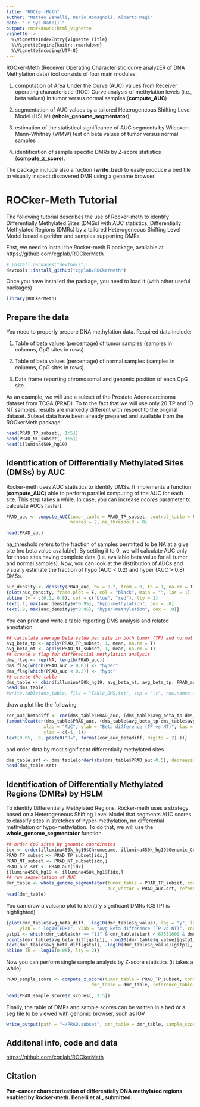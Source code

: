 ```yaml
---
title: "ROCker-Meth"
author: "Matteo Benelli, Dario Romagnoli, Alberto Magi"
date: "`r Sys.Date()`"
output: rmarkdown::html_vignette
vignette: >
  %\VignetteIndexEntry{Vignette Title}
  %\VignetteEngine{knitr::rmarkdown}
  %\VignetteEncoding{UTF-8}
---
```


ROCker-Meth (Receiver Operating Characteristic curve analyzER of DNA
Methylation data) tool consists of four main modules:

1. computation of Area Under the Curve (AUC) values from Receiver operating
   characteristic (ROC) Curve analysis of methylation levels (i.e., beta
   values) in tumor versus normal samples (**compute_AUC**)

2. segmentation of AUC values by a tailored Heterogeneous Shifting Level Model
   (HSLM) (**whole_genome_segmentator**);

3. estimation of the statistical significance of AUC segments by
   Wilcoxon-Mann-Whitney (WMW) test on beta values of tumor versus normal
   samples

4. identification of sample specific DMRs by Z-score statistics (**compute_z_score**).

The package include also a fuction (**write_bed**) to easily produce a bed file
to visually inspect discovered DMR using a genome browser.

# ROCker-Meth Tutorial
The following tutorial describes the use of Rocker-meth to identify
Differentially Methylated Sites (DMSs) with AUC statistics, Differentially Methylated Regions (DMRs)
by a tailored Heterogeneous Shifting Level Model based algorithm and samples supporting DMRs.

First, we need to install the Rocker-meth R package, available at https://github.com/cgplab/ROCkerMeth

```r
# install.packages("devtools")
devtools::install_github("cgplab/ROCkerMeth")
```

Once you have installed the package, you need to load it (with other useful packages)

```r
library(ROCkerMeth)
```


## Prepare the data

You need to properly prepare DNA methylation data. Required data include:

1. Table of beta values (percentage) of tumor samples (samples in columns, CpG sites in rows).

2. Table of beta values (percentage) of normal samples (samples in columns, CpG sites in rows).

3. Data frame reporting chromosomal and genomic position of each CpG site.

As an example, we will use a subset of the Prostate Adenocarcinoma dataset from TCGA (PRAD). To to the fact that we will use only 20 TP and 10 NT samples, results are markedly different with respect to the original dataset. Subset data have been already prepared and available from the ROCkerMeth package.

```r
head(PRAD_TP_subset[, 1:5])
head(PRAD_NT_subset[, 1:5])
head(illumina450k_hg19)
```

## Identification of Differentially Methylated Sites (DMSs) by AUC
Rocker-meth uses AUC statistics to identify DMSs. It implements a function (**compute_AUC**) able to perform parallel computing of the AUC for each site. This step takes a while. In case, you can increase *ncores* parameter to calculate AUCs faster).

```r
PRAD_auc <- compute_AUC(tumor_table = PRAD_TP_subset, control_table = PRAD_NT_subset,
                        ncores = 2, na_threshold = 0)
```

```r
head(PRAD_auc)
```

na_threshold refers to the fraction of samples permitted to be NA at a give site (no beta value available). By setting it to 0, we will calculate AUC only for those sites having complete data (i.e. available beta value for all tumor and normal samples).
Now, you can look at the distribution of AUCs and visually estimate the fraction of hypo (AUC < 0.2) and hyper (AUC > 0.8) DMSs.
```r
auc_density <- density(PRAD_auc, bw = 0.2, from = 0, to = 1, na.rm = T)
{plot(auc_density, frame.plot = F, col = "black", main = "", las = 1)
abline (v = c(0.2, 0.8), col = c("blue", "red"), lty = 2)
text(.1, max(auc_density$y*0.95), "hypo-methylation", cex = .8)
text(.9, max(auc_density$y*0.95), "hyper-methylation", cex = .8)}
```

You can print and write a table reporting DMS analysis and related annotation:

```r
## calculate average beta value per site in both tumor (TP) and normal (NT) samples
avg_beta_tp <- apply(PRAD_TP_subset, 1, mean, na.rm = T)
avg_beta_nt <- apply(PRAD_NT_subset, 1, mean, na.rm = T)
## create a flag for differential methylation analysis
dms_flag <- rep(NA, length(PRAD_auc))
dms_flag[which(PRAD_auc > 0.8)] <- "hyper"
dms_flag[which(PRAD_auc < 0.2)] <- "hypo"
## create the table
dms_table <- cbind(illumina450k_hg19, avg_beta_nt, avg_beta_tp, PRAD_auc, dms_flag)
head(dms_table)
#write.table(dms_table, file = "Table_DMS.txt", sep = "\t", row.names = F, quote = F)
```

draw a plot like the following

```r
cor_auc_betadiff <- cor(dms_table$PRAD_auc, (dms_table$avg_beta_tp-dms_table$avg_beta_nt), use = "na")
{smoothScatter(dms_table$PRAD_auc, (dms_table$avg_beta_tp-dms_table$avg_beta_nt),
              xlab = "AUC", ylab = "Beta difference (TP vs NT)", las = 1, xlim = c(0, 1),
              ylim = c(-1, 1))
text(0.05, .9, paste0("R=", format(cor_auc_betadiff, digits = 2) ))}
```

and order data by most significant differentially methylated sites

```r
dms_table.srt <- dms_table[order(abs(dms_table$PRAD_auc-0.5), decreasing = T), ]
head(dms_table.srt)
```

## Identification of Differentially Methylated Regions (DMRs) by HSLM
To identify Differentially Methylated Regions, Rocker-meth uses a strategy based on a Heterogeneous Shifting Level Model that segments AUC scores to classify sites in stretches of hyper-methylation, no differential methylation or hypo-methylation. To do that, we will use the **whole_genome_segmentator** function.

```r
## order CpG sites by genomic coordinates
idx <- order(illumina450k_hg19$Chromosome, illumina450k_hg19$Genomic_Coordinate)
PRAD_TP_subset <- PRAD_TP_subset[idx,]
PRAD_NT_subset <- PRAD_NT_subset[idx,]
PRAD_auc.srt <- PRAD_auc[idx]
illumina450k_hg19 <- illumina450k_hg19[idx,]
## run segmentation of AUC
dmr_table <- whole_genome_segmentator(tumor_table = PRAD_TP_subset, control_table = PRAD_NT_subset,
                                      auc_vector = PRAD_auc.srt, reference_table = illumina450k_hg19[3:4])
head(dmr_table)
```

You can draw a vulcano plot to identify significant DMRs (GSTP1 is highlighted)

```r
{plot(dmr_table$avg_beta_diff, -log10(dmr_table$q_value), log = "y", las = 1,  frame.plot = F, pch = 16, col = "grey",
     ylab = "-log10(FDR)", xlab = "Avg Beta difference (TP vs NT)", cex = .7)
gstp1 <- which(dmr_table$chr == "11" & dmr_table$start < 67351000 & dmr_table$end > 67351000)
points(dmr_table$avg_beta_diff[gstp1], -log10(dmr_table$q_value)[gstp1], pch = 16, cex = 1, col = "black")
text(dmr_table$avg_beta_diff[gstp1], -log10(dmr_table$q_value)[gstp1], "GSTP1", pos = 2)
abline (h = -log10(0.05), lty = 2)}
```

Now you can perform single sample analysis by Z-score statistics (it takes a while)

```r
PRAD_sample_score <- compute_z_score(tumor_table = PRAD_TP_subset, control_table = PRAD_NT_subset,
                                dmr_table = dmr_table, reference_table = illumina450k_hg19[3:4])
```

```r
head(PRAD_sample_score$z_scores[, 1:5])
```

Finally, the table of DMRs and sample scores can be written in a bed or a seg file to be viewed with genomic browser, such as IGV

```r
write_output(path = "~/PRAD.subset", dmr_table = dmr_table, sample_score = PRAD_sample_score)
```

## Additonal info, code and data

[https://github.com/cgplab/ROCkerMeth](https://github.com/cgplab/ROCkerMeth)


## Citation

#### Pan-cancer characterization of differentially DNA methylated regions enabled by Rocker-meth. Benelli et al., submitted.

